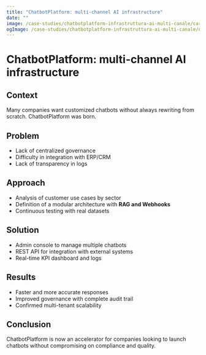 ```yaml
---
title: "ChatbotPlatform: multi-channel AI infrastructure"
date: ""
image: /case-studies/chatbotplatform-infrastruttura-ai-multi-canale/card.webp
ogImage: /case-studies/chatbotplatform-infrastruttura-ai-multi-canale/og.webp
---
```


# ChatbotPlatform: multi-channel AI infrastructure

## Context
Many companies want customized chatbots without always rewriting from scratch. ChatbotPlatform was born.

## Problem
- Lack of centralized governance 
- Difficulty in integration with ERP/CRM 
- Lack of transparency in logs 

## Approach
- Analysis of customer use cases by sector 
- Definition of a modular architecture with **RAG and Webhooks** 
- Continuous testing with real datasets 

## Solution
- Admin console to manage multiple chatbots 
- REST API for integration with external systems 
- Real-time KPI dashboard and logs 

## Results
- Faster and more accurate responses 
- Improved governance with complete audit trail 
- Confirmed multi-tenant scalability 

## Conclusion
ChatbotPlatform is now an accelerator for companies looking to launch chatbots without compromising on compliance and quality.